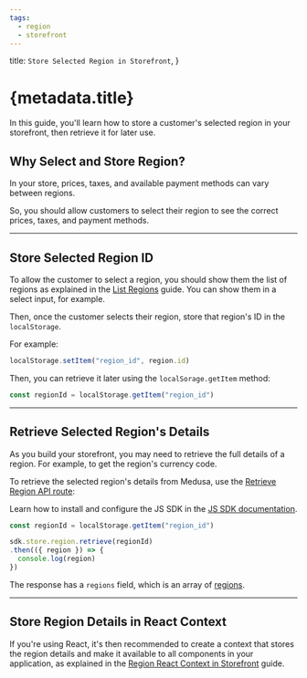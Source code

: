 ```yaml
---
tags:
  - region
  - storefront
---
```


  title: `Store Selected Region in Storefront`,
}

# {metadata.title}

In this guide, you'll learn how to store a customer's selected region in your storefront, then retrieve it for later use.

## Why Select and Store Region?

In your store, prices, taxes, and available payment methods can vary between regions.

So, you should allow customers to select their region to see the correct prices, taxes, and payment methods.

---

## Store Selected Region ID

To allow the customer to select a region, you should show them the list of regions as explained in the [List Regions](../list/page.mdx) guide. You can show them in a select input, for example.

Then, once the customer selects their region, store that region's ID in the `localStorage`.

For example:

```ts
localStorage.setItem("region_id", region.id)
```

Then, you can retrieve it later using the `localSorage.getItem` method:

```ts
const regionId = localStorage.getItem("region_id")
```

---

## Retrieve Selected Region's Details

As you build your storefront, you may need to retrieve the full details of a region. For example, to get the region's currency code.

To retrieve the selected region's details from Medusa, use the [Retrieve Region API route](!api!/store#regions_getregionsid):

<Note title="Tip">

Learn how to install and configure the JS SDK in the [JS SDK documentation](../../../js-sdk/page.mdx).

</Note>

```ts
const regionId = localStorage.getItem("region_id")

sdk.store.region.retrieve(regionId)
.then(({ region }) => {
  console.log(region)
})
```

The response has a `regions` field, which is an array of [regions](!api!/store#regions_region_schema).

---

## Store Region Details in React Context

If you're using React, it's then recommended to create a context that stores the region details and make it available to all components in your application, as explained in the [Region React Context in Storefront](../context/page.mdx) guide.

